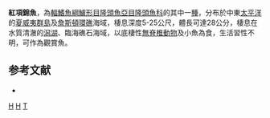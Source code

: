 {{Speciesbox 
| taxon = Thalassoma duperrey
| status = LC
| status_system = IUCN3.1
| image = Saddlewrassecopy.jpg
| binomial_authority = [[Quoy|Quoy]] & [[Gaimard|Gaimard]], 1824
| synonyms = *''Julis duperrey''<br /><small>Quoy & Gaimard, 1824</small>
*''Thalassoma duperreyi''<br /><small>Quoy & Gaimard, 1824</small>
}}

'''紅項錦魚'''，為[[輻鰭魚綱|輻鰭魚綱]][[鱸形目|鱸形目]][[隆頭魚亞目|隆頭魚亞目]][[隆頭魚科|隆頭魚科]]的其中一[[種|種]]，分布於中東[[太平洋|太平洋]]的[[夏威夷群島|夏威夷群島]]及[[詹斯頓環礁|詹斯頓環礁]]海域，棲息深度5-25公尺，體長可達28公分，棲息在水質清澈的[[潟湖|潟湖]]、臨海礁石海域，以底棲性[[無脊椎動物|無脊椎動物]]及小魚為食，生活習性不明，可作為觀賞魚。

==参考文献==
*{{FishBase_species|genus=Thalassoma|species=duperrey|year=2013|month=8}}

{{Taxonbar}}
[[Category:觀賞魚|H]]
[[Category:錦魚屬|H]]
[[Category:1824年描述的魚類|T]]